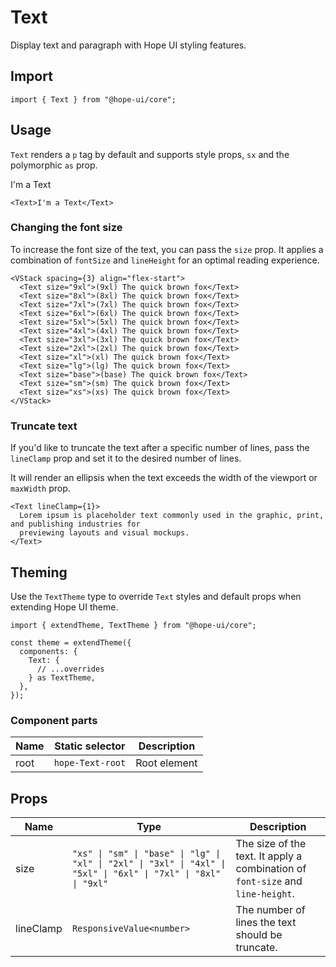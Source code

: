 

# Text

Display text and paragraph with Hope UI styling features.

## Import

```tsx
import { Text } from "@hope-ui/core";
```

## Usage

`Text` renders a `p` tag by default and supports style props, `sx` and the polymorphic `as` prop.

<Preview>
  <Text>I'm a Text</Text>
</Preview>

```tsx
<Text>I'm a Text</Text>
```

### Changing the font size

To increase the font size of the text, you can pass the `size` prop. It applies a combination of `fontSize` and `lineHeight` for an optimal reading experience.

<Preview>
  <ChangeSizeExample />
</Preview>

```tsx
<VStack spacing={3} align="flex-start">
  <Text size="9xl">(9xl) The quick brown fox</Text>
  <Text size="8xl">(8xl) The quick brown fox</Text>
  <Text size="7xl">(7xl) The quick brown fox</Text>
  <Text size="6xl">(6xl) The quick brown fox</Text>
  <Text size="5xl">(5xl) The quick brown fox</Text>
  <Text size="4xl">(4xl) The quick brown fox</Text>
  <Text size="3xl">(3xl) The quick brown fox</Text>
  <Text size="2xl">(2xl) The quick brown fox</Text>
  <Text size="xl">(xl) The quick brown fox</Text>
  <Text size="lg">(lg) The quick brown fox</Text>
  <Text size="base">(base) The quick brown fox</Text>
  <Text size="sm">(sm) The quick brown fox</Text>
  <Text size="xs">(xs) The quick brown fox</Text>
</VStack>
```

### Truncate text

If you'd like to truncate the text after a specific number of lines, pass the `lineClamp` prop and set it to the desired number of lines.

It will render an ellipsis when the text exceeds the width of the viewport or `maxWidth` prop.

<Preview>
  <LineClampExample />
</Preview>

```tsx
<Text lineClamp={1}>
  Lorem ipsum is placeholder text commonly used in the graphic, print, and publishing industries for
  previewing layouts and visual mockups.
</Text>
```

## Theming

Use the `TextTheme` type to override `Text` styles and default props when extending Hope UI theme.

```tsx
import { extendTheme, TextTheme } from "@hope-ui/core";

const theme = extendTheme({
  components: {
    Text: {
      // ...overrides
    } as TextTheme,
  },
});
```

### Component parts

| Name | Static selector  | Description  |
| ---- | ---------------- | ------------ |
| root | `hope-Text-root` | Root element |

## Props

| Name      | Type                                                                                                             | Description                                                                    |
| --------- | ---------------------------------------------------------------------------------------------------------------- | ------------------------------------------------------------------------------ |
| size      | `"xs" \| "sm" \| "base" \| "lg" \| "xl" \| "2xl" \| "3xl" \| "4xl" \| "5xl" \| "6xl" \| "7xl" \| "8xl" \| "9xl"` | The size of the text. It apply a combination of `font-size` and `line-height`. |
| lineClamp | `ResponsiveValue<number>`                                                                                        | The number of lines the text should be truncate.                               |
